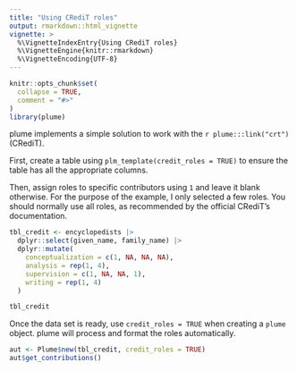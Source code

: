 ```yaml
---
title: "Using CRediT roles"
output: rmarkdown::html_vignette
vignette: >
  %\VignetteIndexEntry{Using CRediT roles}
  %\VignetteEngine{knitr::rmarkdown}
  %\VignetteEncoding{UTF-8}
---
```


```r
knitr::opts_chunk$set(
  collapse = TRUE,
  comment = "#>"
)
library(plume)
```

plume implements a simple solution to work with the `r plume:::link("crt")` (CRediT).

First, create a table using `plm_template(credit_roles = TRUE)` to ensure the table has all the appropriate columns.

Then, assign roles to specific contributors using `1` and leave it blank otherwise. For the purpose of the example, I only selected a few roles. You should normally use all roles, as recommended by the official CRediT's documentation.

```r
tbl_credit <- encyclopedists |>
  dplyr::select(given_name, family_name) |>
  dplyr::mutate(
    conceptualization = c(1, NA, NA, NA),
    analysis = rep(1, 4),
    supervision = c(1, NA, NA, 1),
    writing = rep(1, 4)
  )

tbl_credit
```

Once the data set is ready, use `credit_roles = TRUE` when creating a `plume` object. plume will process and format the roles automatically.

```r
aut <- Plume$new(tbl_credit, credit_roles = TRUE)
aut$get_contributions()
```
